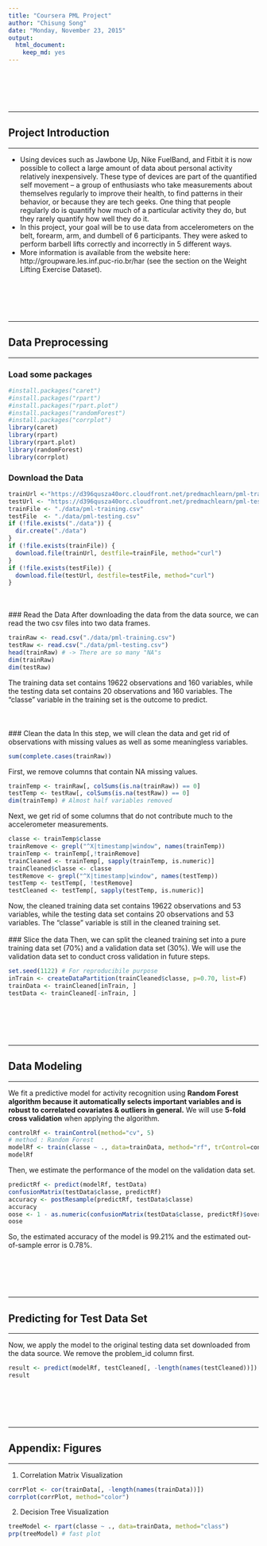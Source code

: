 ```yaml
---
title: "Coursera PML Project"
author: "Chisung Song"
date: "Monday, November 23, 2015"
output:
  html_document:
    keep_md: yes
---
```


<style>





</style>


<br><br><br>  
<hr>
## Project Introduction
<hr>
- Using devices such as Jawbone Up, Nike FuelBand, and Fitbit it is now possible to collect a large amount of data about personal activity relatively inexpensively. These type of devices are part of the quantified self movement – a group of enthusiasts who take measurements about themselves regularly to improve their health, to find patterns in their behavior, or because they are tech geeks. One thing that people regularly do is quantify how much of a particular activity they do, but they rarely quantify how well they do it.   
- In this project, your goal will be to use data from accelerometers on the belt, forearm, arm, and dumbell of 6 participants. They were asked to perform barbell lifts correctly and incorrectly in 5 different ways.  
- More information is available from the website here: http://groupware.les.inf.puc-rio.br/har (see the section on the Weight Lifting Exercise Dataset). 

<br><br><br>  
<hr>
## Data Preprocessing  
<hr>

### Load some packages
```r
#install.packages("caret")
#install.packages("rpart")
#install.packages("rpart.plot")
#install.packages("randomForest")
#install.packages("corrplot")
library(caret)
library(rpart)
library(rpart.plot)
library(randomForest)
library(corrplot)
```


### Download the Data
```r
trainUrl <-"https://d396qusza40orc.cloudfront.net/predmachlearn/pml-training.csv"
testUrl <- "https://d396qusza40orc.cloudfront.net/predmachlearn/pml-testing.csv"
trainFile <- "./data/pml-training.csv"
testFile  <- "./data/pml-testing.csv"
if (!file.exists("./data")) {
  dir.create("./data")
}
if (!file.exists(trainFile)) {
  download.file(trainUrl, destfile=trainFile, method="curl")
}
if (!file.exists(testFile)) {
  download.file(testUrl, destfile=testFile, method="curl")
}
```
<br><br>
### Read the Data
After downloading the data from the data source, we can read the two csv files into two data frames.  
```r
trainRaw <- read.csv("./data/pml-training.csv")
testRaw <- read.csv("./data/pml-testing.csv")
head(trainRaw) # -> There are so many "NA"s
dim(trainRaw)
dim(testRaw)
```
The training data set contains 19622 observations and 160 variables, while the testing data set contains 20 observations and 160 variables. The "classe" variable in the training set is the outcome to predict.  
<br><br>    
### Clean the data
In this step, we will clean the data and get rid of observations with missing values as well as some meaningless variables.  
```r
sum(complete.cases(trainRaw))
```
First, we remove columns that contain NA missing values.
```r
trainTemp <- trainRaw[, colSums(is.na(trainRaw)) == 0] 
testTemp <- testRaw[, colSums(is.na(testRaw)) == 0] 
dim(trainTemp) # Almost half variables removed
```
Next, we get rid of some columns that do not contribute much to the accelerometer measurements.
```r
classe <- trainTemp$classe
trainRemove <- grepl("^X|timestamp|window", names(trainTemp))
trainTemp <- trainTemp[,!trainRemove]
trainCleaned <- trainTemp[, sapply(trainTemp, is.numeric)]
trainCleaned$classe <- classe
testRemove <- grepl("^X|timestamp|window", names(testTemp))
testTemp <- testTemp[, !testRemove]
testCleaned <- testTemp[, sapply(testTemp, is.numeric)]
```
Now, the cleaned training data set contains 19622 observations and 53 variables, while the testing data set contains 20 observations and 53 variables. The "classe" variable is still in the cleaned training set.
<br><br>
### Slice the data
Then, we can split the cleaned training set into a pure training data set (70%) and a validation data set (30%). We will use the validation data set to conduct cross validation in future steps.
```r
set.seed(1122) # For reproducibile purpose
inTrain <- createDataPartition(trainCleaned$classe, p=0.70, list=F)
trainData <- trainCleaned[inTrain, ]
testData <- trainCleaned[-inTrain, ]
```



<br><br><br>  
<hr>
## Data Modeling 
<hr>
We fit a predictive model for activity recognition using <b>Random Forest algorithm because it automatically selects important variables and is robust to correlated covariates & outliers in general.</b> We will use <b>5-fold cross validation</b> when applying the algorithm.
```r
controlRf <- trainControl(method="cv", 5)
# method : Random Forest
modelRf <- train(classe ~ ., data=trainData, method="rf", trControl=controlRf, ntree=250)
modelRf
```
Then, we estimate the performance of the model on the validation data set.
```r
predictRf <- predict(modelRf, testData)
confusionMatrix(testData$classe, predictRf)
accuracy <- postResample(predictRf, testData$classe)
accuracy
oose <- 1 - as.numeric(confusionMatrix(testData$classe, predictRf)$overall[1])
oose
```
So, the estimated accuracy of the model is 99.21% and the estimated out-of-sample error is 0.78%.

<br><br><br>  
<hr>
## Predicting for Test Data Set
<hr>
Now, we apply the model to the original testing data set downloaded from the data source. We remove the problem_id column first.
```r
result <- predict(modelRf, testCleaned[, -length(names(testCleaned))])
result
```

<br><br><br>  
<hr>
## Appendix: Figures
<hr>

1. Correlation Matrix Visualization
```r
corrPlot <- cor(trainData[, -length(names(trainData))])
corrplot(corrPlot, method="color")
```

2. Decision Tree Visualization
```r
treeModel <- rpart(classe ~ ., data=trainData, method="class")
prp(treeModel) # fast plot
```

